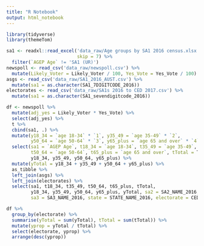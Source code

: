 ```yaml
---
title: "R Notebook"
output: html_notebook
---
```


```r
library(tidyverse)
library(themeTom)
```


```r
sa1 <- readxl::read_excel('data_raw/Age groups by SA1 2016 census.xlsx',
                          skip = 7) %>%
  filter(`AGEP Age` != 'SA1 (UR)')
newspoll <- read_csv('data_raw/newspoll.csv') %>%
  mutate(Likely_Voter = Likely_Voter / 100, Yes_Vote = Yes_Vote / 100)
asgs <- read_csv('data_raw/SA1_2016_AUST.csv') %>%
  mutate(sa1 = as.character(SA1_7DIGITCODE_2016))
electorates <- read_csv('data_raw/SA1s 2016 to CED 2017.csv') %>%
  mutate(sa1 = as.character(SA1_sevendigitcode_2016))
```

```r
df <- newspoll %>%
  mutate(adj_yes = Likely_Voter * Yes_Vote) %>%
  select(adj_yes) %>%
  t %>%
  cbind(sa1, .) %>%
  mutate(y18_34 = `age 18-34` * `1`, y35_49 = `age 35-49` * `2`,
         y50_64 = `age 50-64` * `3`, y65_plus = `age 65 and over` * `4`)%>%
  select(sa1 = `AGEP Age`, t18_34 = `age 18-34`, t35_49 = `age 35-49`,
         t50_64 = `age 50-64`, t65_plus = `age 65 and over`, tTotal = Total,
         y18_34, y35_49, y50_64, y65_plus) %>%
  mutate(yTotal = y18_34 + y35_49 + y50_64 + y65_plus) %>%
  as_tibble %>%
  left_join(asgs) %>%
  left_join(electorates) %>%
  select(sa1, t18_34, t35_49, t50_64, t65_plus, tTotal,
         y18_34, y35_49, y50_64, y65_plus, yTotal, sa2 = SA2_NAME_2016,
         sa3 = SA3_NAME_2016, state = STATE_NAME_2016, electorate = CED_NAME_2017)
```

```r
df %>%
  group_by(electorate) %>%
  summarise(yTotal = sum(yTotal), tTotal = sum(tTotal)) %>%
  mutate(yprop = yTotal / tTotal) %>%
  select(electorate, yprop) %>%
  arrange(desc(yprop))
```



